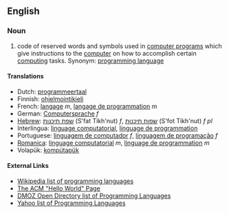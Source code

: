 ==English==
=== Noun ===
#code of reserved words and symbols used in [[computer program]]s which give instructions to the [[computer]] on how to accomplish certain [[computing]] tasks.  Synonym: [[programming language]]

====Translations====
*Dutch: [[programmeertaal]]
*Finnish: [[ohjelmointikieli]]
*French: [[langage]] ''m'', [[langage de programmation]] ''m''
*German: [[Computersprache]] ''f''
*[[Hebrew]]: [[שפת תיכנות]] (S'fat Tikh'nut) ''f'', [[שפות תיכנות]] (S'fot Tikh'nut) ''f pl''
*Interlingua: [[linguage computatorial]], [[linguage de programmation]]
*Portuguese: [[linguagem de computador]] ''f'', [[linguagem de programação]] ''f''
*[[Romanica]]: [[linguage computatorial]] ''m'', [[linguage de programmation]] ''m''
*Volapük: [[kompütapük]]

==== External Links====
*[[w:List of programming languages|Wikipedia list of programming languages]]
*[http://www2.latech.edu/~acm/HelloWorld.shtml The ACM "Hello World" Page]
*[http://dmoz.org/Computers/Programming/Languages/ DMOZ Open Directory list of Programming Languages]
*[http://dir.yahoo.com/Computers_and_Internet/Programming_and_Development/Languages/ Yahoo list of Programming Languages]